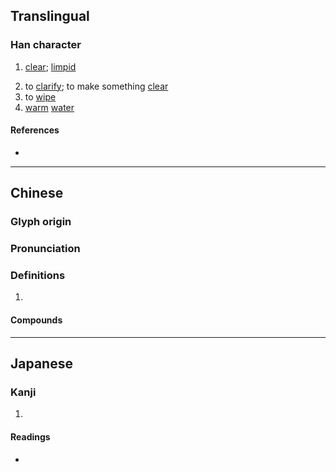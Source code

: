 {{also|涗}}
{{character info}}
==Translingual==

===Han character===
{{Han char|rn=85|rad=水|as=07|sn=10|four=|canj=ECRU,XECRU|ids=⿰氵兑}}

# {{lb|zh|of liquid}} [[clear]]; [[limpid]]
# to [[clarify]]; to make something [[clear]]
# to [[wipe]]
# [[warm]] [[water]]

====References====
* {{Han ref|kx=0627.311|hdz=31633.040|uh=6D9A|ud=28058}}

----

==Chinese==
{{zh-forms}}

===Glyph origin===
{{Han etym}}

===Pronunciation===
{{zh-pron
|m=shuì
|c=seoi3
|mc=y
|oc=y
|ma=
|cat=a,v,n
}}

===Definitions===
{{zh-hanzi}}

# {{rfdef|zh}}

====Compounds====
{{zh-der|}}

----

==Japanese==

===Kanji===
{{ja-kanji|grade=|rs=水07}}

# {{rfdef|ja|sort=水07}}

====Readings====
* {{ja-readings|on=[[せい]] (sei), [[せつ]] (setsu), [[せち]] (sechi)|kun=[[ぬるまゆ]] (nurumayu)}}